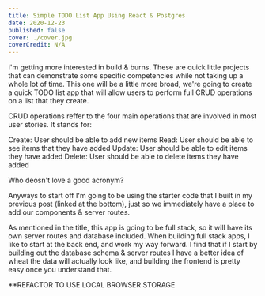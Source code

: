 ```yaml
---
title: Simple TODO List App Using React & Postgres
date: 2020-12-23
published: false
cover: ./cover.jpg
coverCredit: N/A
---
```


I'm getting more interested in build & burns. These are quick little projects that can demonstrate some specific competencies while not taking up a whole lot of time. This one will be a little more broad, we're going to create a quick TODO list app that will allow users to perform full CRUD operations on a list that they create.

CRUD operations reffer to the four main operations that are involved in most user stories. It stands for:

Create: User should be able to add new items
Read: User should be able to see items that they have added
Update: User should be able to edit items they have added
Delete: User should be able to delete items they have added

Who deosn't love a good acronym?

Anyways to start off I'm going to be using the starter code that I built in my previous post (linked at the bottom), just so we immediately have a place to add our components & server routes.

As mentioned in the title, this app is going to be full stack, so it will have its own server routes and database included. When building full stack apps, I like to start at the back end, and work my way forward. I find that if I start by building out the database schema & server routes I have a better idea of wheat the data will actually look like, and building the frontend is pretty easy once you understand that.

**REFACTOR TO USE LOCAL BROWSER STORAGE